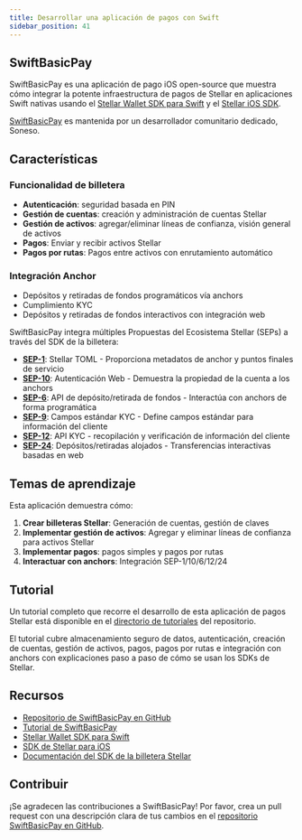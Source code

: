 ```yaml
---
title: Desarrollar una aplicación de pagos con Swift
sidebar_position: 41
---
```


## SwiftBasicPay

SwiftBasicPay es una aplicación de pago iOS open-source que muestra cómo integrar la potente infraestructura de pagos de Stellar en aplicaciones Swift nativas usando el [Stellar Wallet SDK para Swift](https://github.com/Soneso/stellar-swift-wallet-sdk) y el [Stellar iOS SDK](https://github.com/Soneso/stellar-ios-mac-sdk).

[SwiftBasicPay](https://github.com/Soneso/SwiftBasicPay) es mantenida por un desarrollador comunitario dedicado, Soneso.

## Características

### Funcionalidad de billetera

- **Autenticación**: seguridad basada en PIN
- **Gestión de cuentas**: creación y administración de cuentas Stellar
- **Gestión de activos**: agregar/eliminar líneas de confianza, visión general de activos
- **Pagos**: Enviar y recibir activos Stellar
- **Pagos por rutas**: Pagos entre activos con enrutamiento automático

### Integración Anchor

- Depósitos y retiradas de fondos programáticos vía anchors
- Cumplimiento KYC
- Depósitos y retiradas de fondos interactivos con integración web

SwiftBasicPay integra múltiples Propuestas del Ecosistema Stellar (SEPs) a través del SDK de la billetera:

- **[SEP-1](https://github.com/stellar/stellar-protocol/blob/master/ecosystem/sep-0001.md)**: Stellar TOML - Proporciona metadatos de anchor y puntos finales de servicio
- **[SEP-10](https://github.com/stellar/stellar-protocol/blob/master/ecosystem/sep-0010.md)**: Autenticación Web - Demuestra la propiedad de la cuenta a los anchors
- **[SEP-6](https://github.com/stellar/stellar-protocol/blob/master/ecosystem/sep-0006.md)**: API de depósito/retirada de fondos - Interactúa con anchors de forma programática
- **[SEP-9](https://github.com/stellar/stellar-protocol/blob/master/ecosystem/sep-0009.md)**: Campos estándar KYC - Define campos estándar para información del cliente
- **[SEP-12](https://github.com/stellar/stellar-protocol/blob/master/ecosystem/sep-0012.md)**: API KYC - recopilación y verificación de información del cliente
- **[SEP-24](https://github.com/stellar/stellar-protocol/blob/master/ecosystem/sep-0024.md)**: Depósitos/retiradas alojados - Transferencias interactivas basadas en web

## Temas de aprendizaje

Esta aplicación demuestra cómo:

1. **Crear billeteras Stellar**: Generación de cuentas, gestión de claves
2. **Implementar gestión de activos**: Agregar y eliminar líneas de confianza para activos Stellar
3. **Implementar pagos**: pagos simples y pagos por rutas
4. **Interactuar con anchors**: Integración SEP-1/10/6/12/24

## Tutorial

Un tutorial completo que recorre el desarrollo de esta aplicación de pagos Stellar está disponible en el [directorio de tutoriales](https://github.com/Soneso/SwiftBasicPay/tree/main/tutorial) del repositorio.

El tutorial cubre almacenamiento seguro de datos, autenticación, creación de cuentas, gestión de activos, pagos, pagos por rutas e integración con anchors con explicaciones paso a paso de cómo se usan los SDKs de Stellar.

## Recursos

- [Repositorio de SwiftBasicPay en GitHub](https://github.com/Soneso/SwiftBasicPay)
- [Tutorial de SwiftBasicPay](https://github.com/Soneso/SwiftBasicPay/tree/main/tutorial)
- [Stellar Wallet SDK para Swift](https://github.com/Soneso/stellar-swift-wallet-sdk)
- [SDK de Stellar para iOS](https://github.com/Soneso/stellar-ios-mac-sdk)
- [Documentación del SDK de la billetera Stellar](https://developers.stellar.org/docs/category/build-a-wallet-with-the-wallet-sdk)

## Contribuir

¡Se agradecen las contribuciones a SwiftBasicPay! Por favor, crea un pull request con una descripción clara de tus cambios en el [repositorio SwiftBasicPay en GitHub](https://github.com/Soneso/SwiftBasicPay).

